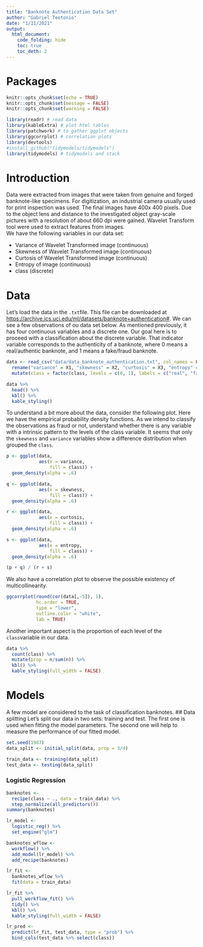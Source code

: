 ```yaml
---
title: "Banknote Authentication Data Set"
author: "Gabriel Teotonio"
date: "1/11/2021"
output:   
  html_document:
    code_folding: hide
    toc: true
    toc_deth: 2
---
```


# Packages

```r
knitr::opts_chunk$set(echo = TRUE)
knitr::opts_chunk$set(message = FALSE)
knitr::opts_chunk$set(warning = FALSE)
```

```r
library(readr) # read data
library(kableExtra) # plot html tables
library(patchwork) # to gather ggplot objects
library(ggcorrplot) # correlation plots
library(devtools)
#install_github("tidymodels/tidymodels")
library(tidymodels) # tidymodels and stack
```



# Introduction
Data were extracted from images that were taken from genuine and forged banknote-like specimens. For digitization, an industrial camera usually used for print inspection was used. The final images have 400x 400 pixels. Due to the object lens and distance to the investigated object gray-scale pictures with a resolution of about 660 dpi were gained. Wavelet Transform tool were used to extract features from images.  
We have the following variables in our data set:  

- Variance of Wavelet Transformed image (continuous)  
- Skewness of Wavelet Transformed image (continuous)  
- Curtosis of Wavelet Transformed image (continuous)  
- Entropy of image (continuous)  
- class (discrete)  

# Data  
Let's load the data in the `.txt`file. This file can be downloaded at <https://archive.ics.uci.edu/ml/datasets/banknote+authentication#>. We can see a few observations of ou data set below. As mentioned previously, it has four continuous variables and a discrete one. Our goal here is to proceed with a classification about the discrete variable. That indicator variable corresponds to the authenticity of a banknote, where 0 means a real/authentic banknote, and 1 means a fake/fraud banknote.

```r
data <- read_csv("data/data_banknote_authentication.txt", col_names = FALSE) %>% 
  rename("variance" = X1, "skewness" = X2, "curtosis" = X3, "entropy" = X4, "class" = X5) %>% 
  mutate(class = factor(class, levels = c(0, 1), labels = c("real", "fake")))

data %>% 
  head() %>% 
  kbl() %>%
  kable_styling()
```

To understand a bit more about the data, consider the following plot. Here we have the empirical probability density functions. As we intend to classify the observations as fraud or not, understand whether there is any variable with a intrinsic pattern to the levels of the class variable. It seems that only the `skewness` and `variance` variables show a difference distribution when grouped the `class`.

```r
p <- ggplot(data,
            aes(x = variance,
                fill = class)) + 
  geom_density(alpha = .6)

q <- ggplot(data,
            aes(x = skewness,
                fill = class)) + 
  geom_density(alpha = .6)

r <- ggplot(data,
            aes(x = curtosis,
                fill = class)) + 
  geom_density(alpha = .6)

s <- ggplot(data,
            aes(x = entropy,
                fill = class)) + 
  geom_density(alpha = .6)

(p + q) / (r + s)
```

We also have a correlation plot to observe the possible existency of multicollinearity.

```r
ggcorrplot(round(cor(data[,-5]), 1),
           hc.order = TRUE,
           type = "lower",
           outline.color = "white",
           lab = TRUE)
```

Another important aspect is the proportion of each level of the `class`variable in our data.

```r
data %>% 
  count(class) %>% 
  mutate(prop = n/sum(n)) %>% 
  kbl() %>% 
  kable_styling(full_width = FALSE)
```

# Models
A few model are considered to the task of classification banknotes. 
## Data splitting
Let's split our data in two sets: training and test. The first one is used when fitting the model parameters. The second one will help to measure the performance of our fitted model.

```r
set.seed(1987)
data_split <- initial_split(data, prop = 3/4)

train_data <- training(data_split)
test_data <- testing(data_split)
```


### Logistic Regression

```r
banknotes <- 
  recipe(class ~ ., data = train_data) %>% 
  step_normalize(all_predictors())
summary(banknotes)
```

```r
lr_model <- 
  logistic_reg() %>% 
  set_engine("glm")

banknotes_wflow <-
  workflow() %>% 
  add_model(lr_model) %>% 
  add_recipe(banknotes)

lr_fit <- 
  banknotes_wflow %>% 
  fit(data = train_data)

lr_fit %>% 
  pull_workflow_fit() %>% 
  tidy() %>% 
  kbl() %>% 
  kable_styling(full_width = FALSE)
```

```r
lr_pred <-
  predict(lr_fit, test_data, type = "prob") %>% 
  bind_cols(test_data %>% select(class))
```



